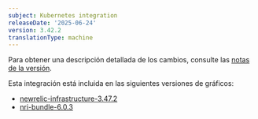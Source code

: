```yaml
---
subject: Kubernetes integration
releaseDate: '2025-06-24'
version: 3.42.2
translationType: machine
---
```


Para obtener una descripción detallada de los cambios, consulte las [notas de la versión](https://github.com/newrelic/nri-kubernetes/releases/tag/v3.42.2).

Esta integración está incluida en las siguientes versiones de gráficos:

* [newrelic-infrastructure-3.47.2](https://github.com/newrelic/nri-kubernetes/releases/tag/newrelic-infrastructure-3.47.2)
* [nri-bundle-6.0.3](https://github.com/newrelic/helm-charts/releases/tag/nri-bundle-6.0.3)